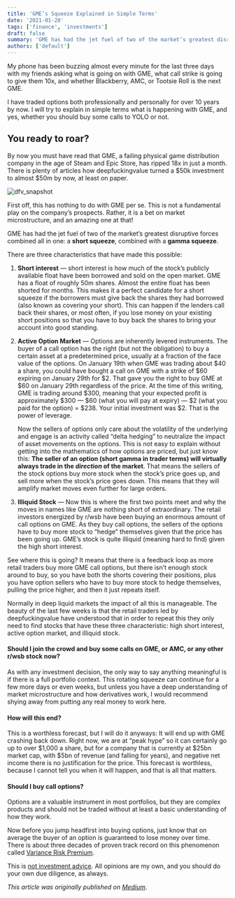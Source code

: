 ```yaml
---
title: 'GME’s Squeeze Explained in Simple Terms'
date: '2021-01-28'
tags: ['finance', 'investments']
draft: false
summary: 'GME has had the jet fuel of two of the market’s greatest disruptive forces combined all in one: a short squeeze, combined with a gamma squeeze.'
authors: ['default']
---
```


My phone has been buzzing almost every minute for the last three days with my friends asking what is going on with GME,
what call strike is going to give them 10x, and whether Blackberry, AMC, or Tootsie Roll is the next GME.

I have traded options both professionally and personally for over 10 years by now. I will try to explain
in simple terms what is happening with GME, and yes, whether you should buy some calls to YOLO or not.

## You ready to roar?

By now you must have read that GME, a failing physical game distribution company in the age of Steam and
Epic Store, has ripped 18x in just a month. There is plenty of articles how deepfuckingvalue
turned a \$50k investment to almost \$50m by now, at least on paper.

![dfv_snapshot](/static/images/2021-01-gme-short-squeeze.png)

First off, this has nothing to do with GME per se. This is not a fundamental play on the company’s prospects.
Rather, it is a bet on market microstructure, and an amazing one at that!

GME has had the jet fuel of two of the market’s greatest disruptive forces combined all in one:
a **short squeeze**, combined with a **gamma squeeze**.

There are three characteristics that have made this possible:

1. **Short interest** — short interest is how much of the stock’s publicly available float have been
borrowed and sold on the open market. GME has a float of roughly 50m shares. Almost the entire float
has been shorted for months. This makes it a perfect candidate for a short squeeze if the borrowers
must give back the shares they had borrowed (also known as covering your short). This can happen
if the lenders call back their shares, or most often, if you lose money on your existing short
positions so that you have to buy back the shares to bring your account into good standing.

2. **Active Option Market** — Options are inherently levered instruments. The buyer of a call option
has the right (but not the obligation) to buy a certain asset at a predetermined price, usually at
a fraction of the face value of the options. On January 19th when GME was trading about \$40 a share,
you could have bought a call on GME with a strike of \$60 expiring on January 29th for \$2. That
gave you the right to buy GME at \$60 on January 29th regardless of the price. At the time of this
writing, GME is trading around \$300, meaning that your expected profit is approximately \$300 — \$60
(what you will pay at expiry) — \$2 (what you paid for the option) = \$238. Your initial investment
was \$2. That is the power of leverage.

	Now the sellers of options only care about the volatility of the underlying and engage is an
activity called “delta hedging” to neutralize the impact of asset movements on the options.
This is not easy to explain without getting into the mathematics of how options are priced, but
just know this: **The seller of an option (short gamma in trader terms) will virtually always trade
in the _direction_ of the market**. That means the sellers of the stock options buy more stock when the
stock’s price goes up, and sell more when the stock’s price goes down. This means that they will
amplify market moves even further for large orders.

3. **Illiquid Stock** — Now this is where the first two points meet and why the moves in names like
GME are nothing short of extraordinary. The retail investors energized by r/wsb have been buying an
enormous amount of call options on GME. As they buy call options, the sellers of the options
have to buy more stock to “hedge” themselves given that the price has been going up. GME’s stock
is quite illiquid (meaning hard to find) given the high short interest.

See where this is going? It means that there is a feedback loop as more retail traders buy more GME
call options, but there isn’t enough stock around to buy, so you have both the shorts covering
their positions, plus you have option sellers who have to buy more stock to hedge themselves,
pulling the price higher, and then it just repeats itself.

Normally in deep liquid markets the impact of all this is manageable. The beauty of
the last few weeks is that the retail traders led by deepfuckingvalue have understood that in
order to repeat this they only need to find stocks that have these three characteristic:
high short interest, active option market, and illiquid stock.

#### Should I join the crowd and buy some calls on GME, or AMC, or any other r/wsb stock now?

As with any investment decision, the only way to say anything meaningful is if there is a full
portfolio context. This rotating squeeze can continue for a few more days or even weeks, but unless
you have a deep understanding of market microstructure and how derivatives work, I would
recommend shying away from putting any real money to work here.

#### How will this end?

This is a worthless forecast, but I will do it anyways: It will end up with GME crashing back down.
Right now, we are at “peak hype” so it can certainly go up to over \$1,000 a share, but for a
company that is currently at \$25bn market cap, with \$5bn of revenue (and falling for years), and
negative net income there is no justification for the price. This forecast is worthless,
because I cannot tell you when it will happen, and that is all that matters.

#### Should I buy call options?

Options are a valuable instrument in most portfolios, but they are complex products and
should not be traded without at least a basic understanding of how they work.

Now before you jump headfirst into buying options, just know that on average the buyer of
an option is guaranteed to lose money over time. There is about three decades of proven
track record on this phenomenon called
[Variance Risk Premium](https://en.wikipedia.org/wiki/Variance_risk_premium).

This is
[not investment advice](https://kaveh.page/blog/not-investment-advice).
All opinions are my own, and you should do your own due diligence, as always.

_This article was originally published on [Medium](https://kavehtehrani.medium.com/gmes-gamma-squeeze-explained-in-simple-terms-21fc18718d23)_.
